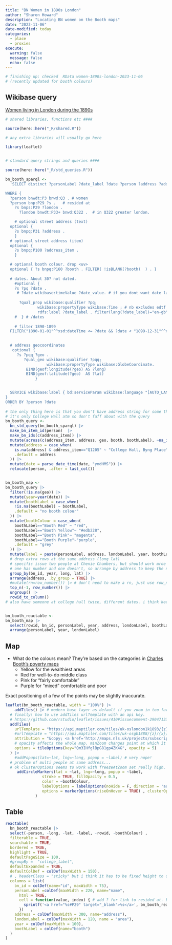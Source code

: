 ```yaml
---
title: "BN Women in 1890s London"
author: "Sharon Howard"
description: "Locating BN women on the Booth maps"
date: "2023-11-06"
date-modified: today
categories: 
  - place
  - proxies
execute: 
  warning: false
  message: false
  echo: false 
---
```


```r
# finishing up: checked  RData women-1890s-london-2023-11-06
# (recently updated for booth colours)
```

## Wikibase query 

[Women living in London during the 1890s](https://beyond-notability.wikibase.cloud/wiki/Project:SPARQL/examples#Women_living_in_London_during_the_1890s)

```r
# shared libraries, functions etc ####

source(here::here("_R/shared.R"))

# any extra libraries will usually go here 

library(leaflet)


# standard query strings and queries ####

source(here::here("_R/std_queries.R"))


```


```r
bn_booth_sparql <-
  'SELECT distinct ?personLabel ?date_label ?date ?person ?address ?address_item ?londonLabel ?boothLabel ?booth ?geo ?long ?lat

WHERE {  
  ?person bnwdt:P3 bnwd:Q3 . # women
  ?person bnp:P29 ?s .   # resided at
    ?s bnps:P29 ?london . 
      ?london bnwdt:P33+ bnwd:Q322 .  # in Q322 greater london. 

    # optional street address (text)
  optional {
    ?s bnpq:P31 ?address .
    }
  # optional street address (item)
  optional {
    ?s bnpq:P100 ?address_item .
    }    

  # optional booth colour. drop <uv>
  optional { ?s bnpq:P160 ?booth . FILTER( !isBLANK(?booth)  ) . }
  
  # dates. About 30? not dated.
    #optional {
    ?s ?pq ?date . 
     # ?date wikibase:timeValue ?date_value. # if you dont want date label this should work instead of the following stuff
      
      ?qual_prop wikibase:qualifier ?pq;
              wikibase:propertyType wikibase:Time ; # nb excludes edtf dates
              rdfs:label ?date_label . filter(lang(?date_label)="en-gb") . # what kind of date is it.
    #  } # /dates
   
    # filter 1890-1899   
  FILTER("1890-01-01"^^xsd:dateTime <= ?date && ?date < "1899-12-31"^^xsd:dateTime).

  
  # address geocoordinates 
   optional { 
     ?s ?pqq ?geo .
        ?qual_geo wikibase:qualifier ?pqq;
                  wikibase:propertyType wikibase:GlobeCoordinate.
         BIND(geof:longitude(?geo) AS ?long) 
         BIND(geof:latitude(?geo)  AS ?lat)
             }


  SERVICE wikibase:label { bd:serviceParam wikibase:language "[AUTO_LANGUAGE],en,en-gb". } 
}
ORDER BY ?person ?date
  '
# the only thing here is that you don't have address string for some things with address_item ?
# it's only College Hall atm so don't faff about with the query
bn_booth_query <-
  bn_std_query(bn_booth_sparql) |>
  make_bn_item_id(person)  |>
  make_bn_ids(c(address_item)) |>
  mutate(across(c(address_item, address, geo, booth, boothLabel), ~na_if(., ""))) |>
  mutate(address = case_when(
    is.na(address) & address_item=="Q1205" ~ "College Hall, Byng Place",
    .default = address
  )) |>
  mutate(date = parse_date_time(date, "ymdHMS")) |>
  relocate(person, .after = last_col()) 


bn_booth_map <-
bn_booth_query |>
  filter(!is.na(geo)) |>
  mutate(year=year(date)) |>
  mutate(boothLabel = case_when(
    !is.na(boothLabel) ~ boothLabel,
    .default = "no booth colour"
  )) |>
  mutate(boothColour = case_when(
    boothLabel=="Booth Red" ~ "red",
    boothLabel=="Booth Yellow"~ "#edb228",
    boothLabel=="Booth Pink"~ "magenta",
    boothLabel=="Booth Purple"~"purple",
    .default = "grey"
  )) |>
  mutate(label = paste(personLabel, address, londonLabel, year, boothLabel, sep="<br>")) |>
  # drop extra rows at the same address (long lat)
  # specific issue two people at Chenie Chambers, but should work mroe generally. 
  # one has number and one doesn't, so arrange by address to keep the numbered one.
  group_by(bn_id, year, long, lat) |>
  arrange(address, .by_group = TRUE) |>
  #mutate(rn=row_number()) |> # don't need to make a rn, just use row_number in top_n.
  top_n(-1, row_number()) |>
  ungroup() |>
  rowid_to_column()
# also have someone at college hall twice, different dates. i think keep for now.


bn_booth_reactable <-
bn_booth_map |>
  select(rowid, bn_id, personLabel, year, address, londonLabel, boothLabel, boothColour, person, long, lat, label) |>
  arrange(personLabel, year, londonLabel)

```






## Map

- What do the colours mean? They're based on the categories in [Charles Booth's poverty maps](https://booth.lse.ac.uk/learn-more/what-were-the-poverty-maps)
  - Yellow for the wealthiest areas
  - Red for well-to-do middle class
  - Pink for "fairly comfortable"
  - Purple for "mixed" comfortable and poor

Exact positioning of a few of the points may be slightly inaccurate.

```r

leaflet(bn_booth_reactable, width = "100%") |>
    addTiles() |> # modern base layer as default if you zoom in too far for the nls map.
  # finally! how to use addTiles urlTemplate with an api key.
  # https://github.com/rstudio/leaflet/issues/410#issuecomment-290471333
  addTiles(
    urlTemplate = "https://api.maptiler.com/tiles/uk-oslondon1k1893/{z}/{x}/{y}.jpg?key={key}", # slighlty different url from uk os
    #urlTemplate = "https://api.maptiler.com/tiles/uk-osgb1888/{z}/{x}/{y}?key={key}",  #uk
    attribution = "&copy; <a href='http://maps.nls.uk/projects/subscription-api/'>National Library of Scotland</a>,  &copy;",
    # opacity affects the whole map. minZoom changes point at which it switches to the default as you zoom out.
    options = tileOptions(key="Qm3IHfglBpG81gp4ZK4G", opacity = 5)
  ) |>
    #addPopups(lat=~lat, lng=~long, popup = ~label) # very nope!
  # problem of multi people at same address...
  # ok clusterOptions seems to work with freezeAtZoom set really high. but then the default pins look ugly. make circles.
     addCircleMarkers(lat = ~lat, lng=~long, popup = ~label,
                stroke = TRUE, fillOpacity = 0.5,
                color = ~boothColour,
                labelOptions = labelOptions(noHide = F, direction = 'auto'),
                options = markerOptions(riseOnHover = TRUE) , clusterOptions = markerClusterOptions(freezeAtZoom = 18)
             )
```


## Table

```r

reactable(
  bn_booth_reactable |>
  select(-person, -long, -lat, -label, -rowid, -boothColour) ,
  filterable = TRUE,
  searchable = TRUE,
  bordered = TRUE,
  highlight = TRUE,
  defaultPageSize = 100,
  #groupBy =  "college_label",
  defaultExpanded = TRUE,
  defaultColDef = colDef(maxWidth = 150),
  # , headerClass = "sticky" but i think it has to be fixed height to use this
  columns = list(
    bn_id = colDef(name="id", maxWidth = 75),
    personLabel =colDef(maxWidth = 220, name="name",
      html = TRUE,
      cell = function(value, index) { # add ? for link to resided at. but don't copy straight into other tables!
        sprintf('<a href="%s#P29" target="_blank">%s</a>', bn_booth_reactable$person[index], value)
      })   ,
    address = colDef(maxWidth = 300, name="address"),
    londonLabel = colDef(maxWidth = 120, name = "area"),
    year = colDef(maxWidth = 100),
    boothLabel = colDef(name="booth")
  )
)
```

